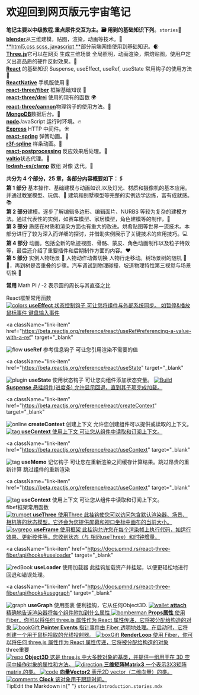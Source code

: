 
<Meta title="Example/Introduction" />

<style>
  {`
    .subheading {
      --mediumdark: '#999999';
      font-weight: 700;
      font-size: 13px;
      color: #999;
      letter-spacing: 6px;
      line-height: 24px;
      text-transform: uppercase;
      margin-bottom: 12px;
      margin-top: 40px;
    }

    .link-list {
      display: grid;
      grid-template-columns: 1fr;
      grid-template-rows: 1fr 1fr;
      row-gap: 10px;
    }

    @media (min-width: 620px) {
      .link-list {
        row-gap: 20px;
        column-gap: 20px;
        grid-template-columns: 1fr 1fr;
      }
    }

    @media all and (-ms-high-contrast:none) {
    .link-list {
        display: -ms-grid;
        -ms-grid-columns: 1fr 1fr;
        -ms-grid-rows: 1fr 1fr;
      }
    }

    .link-item {
      display: block;
      padding: 20px;
      border: 1px solid #00000010;
      border-radius: 5px;
      transition: background 150ms ease-out, border 150ms ease-out, transform 150ms ease-out;
      color: #333333;
      display: flex;
      align-items: flex-start;
    }

    .link-item:hover {
      border-color: #1EA7FD50;
      transform: translate3d(0, -3px, 0);
      box-shadow: rgba(0, 0, 0, 0.08) 0 3px 10px 0;
    }

    .link-item:active {
      border-color: #1EA7FD;
      transform: translate3d(0, 0, 0);
    }

    .link-item strong {
      font-weight: 700;
      display: block;
      margin-bottom: 2px;
    }

    .link-item img {
      height: 40px;
      width: 40px;
      margin-right: 15px;
      flex: none;
    }

    .link-item span,
    .link-item p {
      margin: 0;
      font-size: 14px;
      line-height: 20px;
    }

    .tip {
      display: inline-block;
      border-radius: 1em;
      font-size: 11px;
      line-height: 12px;
      font-weight: 700;
      background: #E7FDD8;
      color: #66BF3C;
      padding: 4px 12px;
      margin-right: 10px;
      vertical-align: top;
    }

    .tip-wrapper {
      font-size: 13px;
      line-height: 20px;
      margin-top: 40px;
      margin-bottom: 40px;
    }

    .tip-wrapper code {
      font-size: 12px;
      display: inline-block;
    }
  `}
</style>

# 欢迎回到网页版元宇宙笔记

**笔记主要以中级教程.重点原件交互为主。🗃 用到的基础知识下列**。`stories`🍕<br />
[**blender**](https://www.blender.org)从三维建模，贴图，渲染，动画等技术。🍰<br />
[**html5,css scss, javascript **]()部分前端网络使用到基础知识。🌒<br />
[**Three.js**](https://threejs.org)它可以在网页 生成三维场景 全局照明，动画渲染，烘焙贴图，使用户定义出高品质的硬件反射效果。🐚<br />
[**React**](https://beta.reactjs.org) 的基础知识 Suspense, useEffect, useRef, useState 常用钩子的使用方法 🌿<br />
[**ReactNative**](https://reactnative.dev) 手机版使用 🦬<br />
[**react-three/fiber**](https://docs.pmnd.rs/react-three-fiber/getting-started/introduction) 框架基础知误 🐄<br />
[**react-three/drei**](https://github.com/pmndrs/drei#readme) 使用的现有的函数 🌍<br />
[**react-three/cannon**](https://github.com/pmndrs/use-cannon/tree/master/packages/react-three-cannon#readme/)物理钩子的使用方法。🐰<br />
[**MongoDB**](https://www.mongodb.com)数据后台。🐹<br />
[**node**](https://nodejs.org)JavaScript 运行时环境。🔥<br />
[**Express**](https://expressjs.com) HTTP 中间件。☀️<br />
[**react-spring**](https://www.react-spring.dev/) 弹簧动画。🌠<br />
[**r3f-spline**](https://spline.design/) 样条动画。🌊<br />
[**react-postprocessing**](https://github.com/pmndrs/react-postprocessing/) 反应效果后处理。🌴<br />
[**valtio**](https://github.com/pmndrs/use-cannon/tree/master/packages/react-three-cannon#readme/)状态代理。🌊<br />
[**lodash-es/clamp**](https://lodash.com/) 数组 对像 迭代。🌊<br />

**共分为 4 个部分，25 章，各部分内容概要如下：🖇**<br />
**第 1 部分** 基本操作、基础建模与动画如识,以及灯光、材质和摄像机的基本应用。并通过教室模型、玩偶、🐶 建筑和别墅模型等完整的实例边学边练，富有成就感。📚<br />
**第 2 部分**建模。逐步了解编辑多边形、编辑面片、NURBS 等较为复杂的建模方法。通过代表性的实例，如赛车模型、家居模型，角色建模等的制作，🔧<br />
**第 3 部分** 质感在材质和渲染方面也有重大的改进。烘肴贴图等世界一流技术。本部分进行了较为深入而详细的探讨，并借助实例展示了关键技术的应用技巧。💻<br />
**第 4 部分** 动画。包括全新的轨迹视图、骨骼、蒙皮、角色动画制作以及粒子特效等，最后还介绍了重要插件和后期制作方面的内容。❤️<br />
**第 5 部分** 实例人物场景 🚗 人物动作动做切换 人物行走移动。树场景树的随机 🌴🌳，再到树是否重叠的步骤。汽车调试到物理碰撞，坡道物理特性第三视觉与场景切换 🚀<br />

**常用** Math.PI / -2 表示圆的周长与其直径之比

<div className="subheading">React框架常用函数</div>

<div className="link-list">
  <a
    className="link-item"
    href="https://beta.reactjs.org/learn/synchronizing-with-effects"
    target="_blank"
  >
    <img src={Colors} alt="colors" />
    <span>
      <strong>useEffect</strong>
      状态控制钩子 可让您将组件与外部系统同步。 如暂停&播放 鼠标事件 键盘输入事件
    </span>
  </a>

<a
  className="link-item"
  href="https://beta.reactjs.org/reference/react/useRef#referencing-a-value-with-a-ref"
  target="_blank"
>
  <img src={Flow} alt="flow" />
  <span>
    <strong>useRef</strong>
    参考信息钩子 可让您引用渲染不需要的值
  </span>
</a>

<a
  className="link-item"
  href="https://beta.reactjs.org/reference/react/useState"
  target="_blank"
>
  <img src={Plugin} alt="plugin" />
  <span>
    <strong>useState</strong>
    使用状态钩子 可让您向组件添加状态变量。
  </span>
</a>

<a className="link-item" href="https://storybook.js.org/" target="_blank">
  <img src={StackAlt} alt="Build" />
  <span>
    <strong>Suspense</strong>
    悬挂组件(进度条) 允许显示回退，直到其子项完成加载。
  </span>
</a>

<a
  className="link-item"
  href="https://beta.reactjs.org/reference/react/createContext"
  target="_blank"
>
  <img src={online} alt="online" />
  <span>
    <strong>createContext</strong>
    创建上下文 允许您创建组件可以提供或读取的上下文。
  </span>
</a>
<a
  className="link-item"
  href="https://beta.reactjs.org/reference/react/useContext"
  target="_blank"
>
  <img src={tag} alt="tag" />
  <span>
    <strong>useContext</strong>
    使用上下文 可让您从组件中读取和订阅上下文。
  </span>
</a>

<a
  className="link-item"
  href="https://beta.reactjs.org/reference/react/useContext"
  target="_blank"
>
  <img src={tag} alt="tag" />
  <span>
    <strong>useMemo</strong>
    记忆钩子 可让您在重新渲染之间缓存计算结果。跳过昂贵的重新计算 跳过组件的重新渲染
  </span>
</a>

<a
  className="link-item"
  href="https://beta.reactjs.org/reference/react/useContext"
  target="_blank"
>
  <img src={tag} alt="tag" />
  <span>
    <strong>useContext</strong>
    使用上下文 可让您从组件中读取和订阅上下文。
  </span>
</a>

</div>

<div className="subheading">fibef框架常用函数</div>

<div className="link-list">
  <a
    className="link-item"
    href="https://docs.pmnd.rs/react-three-fiber/api/hooks#usethree"
    target="_blank"
  >
    <img src={trumpet} alt="trumpet" />
    <span>
      <strong>useThree</strong>
      使用Three 此挂钩使您可以访问包含默认渲染器、场景、相机等的状态模型。它还会为您提供屏幕和视口坐标中画布的当前大小。
    </span>
  </a>
  <a
    className="link-item"
    href="https://docs.pmnd.rs/react-three-fiber/api/hooks#useframe"
    target="_blank"
  >
    <img src={svgrepo} alt="svgrepo" />
    <span>
      <strong>useFrame</strong>
      使用框架 此挂钩允许您在每个渲染帧上执行代码，如运行效果、更新控件等。您收到状态（与
      相同useThree）和时钟增量。
    </span>
  </a>

<a
  className="link-item"
  href="https://docs.pmnd.rs/react-three-fiber/api/hooks#useloader"
  target="_blank"
>
  <img src={redBook} alt="redBook " />
  <span>
    <strong>useLoader</strong>
    使用加载器 此挂钩加载资产并挂起，以便更轻松地进行回退和错误处理。
  </span>
</a>

<a
  className="link-item"
  href="https://docs.pmnd.rs/react-three-fiber/api/hooks#usegraph"
  target="_blank"
>
  <img src={graph} alt="graph" />
  <span>
    <strong>useGraph</strong>
    使用图表 便利挂钩，它从任何Object3D.
  </span>
</a>
<a
    className="link-item"
    href="https://docs.pmnd.rs/react-three-fiber/tutorials/how-it-works#the-attach-props"
    target="_blank"
  >
    <img src={wallet} alt="wallet" />
    <span>
      <strong>attach</strong>
      精确地告诉渲染器将每个组件附加到什么属性
    </span>
  </a>
  <a
    className="link-item"
    href="https://docs.pmnd.rs/react-three-fiber/tutorials/how-it-works#props"
    target="_blank"
  >
    <img src={bomberman} alt="bomberman" />
    <span>
      <strong>Props属性</strong>
      使用 Fiber，你可以将任何 three.js 属性作为 React 属性传递，它将被分配给构造的对象
    </span>
  </a>
  <a
    className="link-item"
    href="https://docs.pmnd.rs/react-three-fiber/tutorials/how-it-works#pointer-events"
    target="_blank"
  >
    <img src={bookGift} alt="bookGift" />
    <span>
      <strong>Pointer Events</strong>
      指针事件由 Fiber 透明地处理。在启动时，它将创建一个用于鼠标拾取的光线投射器。
    </span>
  </a>
  <a
    className="link-item"
    href="https://docs.pmnd.rs/react-three-fiber/tutorials/how-it-works#render-loop"
    target="_blank"
  >
    <img src={boxGift} alt="boxGift" />
    <span>
      <strong>RenderLoop</strong>
      使用 Fiber，你可以将任何 three.js 属性作为 React 属性传递，它将被分配给构造的对象
    </span>
  </a>
</div>

<div className="subheading">three重要</div>

<div className="link-list">
  <a
    className="link-item"
    href="https://threejs.org/docs/#api/zh/core/Object3D.updateMatrixWorld"
    target="_blank"
  >
    <img src={Repo} alt="repo" />
    <span>
      <strong>Object3D</strong>
      这是 three.js 中大多数对象的基类，并提供一组用于在 3D 空间中操作对象的属性和方法。
    </span>
  </a>
  <a
    className="link-item"
    href="https://threejs.org/docs/index.html#api/zh/math/Matrix3"
    target="_blank"
  >
    <img src={Direction} alt="direction" />
    <span>
      <strong>三维矩阵Matrix3</strong>
      一个表示3X3矩阵matrix.的类。
    </span>
  </a>
  <a
    className="link-item"
    href="https://threejs.org/docs/index.html#api/zh/math/Vector2"
    target="_blank"
  >
    <img src={Code} alt="code" />
    <span>
      <strong>向量Vector2</strong>
      表示2D vector（二维向量）的类。
    </span>
  </a>
  <a
    className="link-item"
    href="https://threejs.org/docs/index.html#api/zh/core/Clock"
    target="_blank"
  >
    <img src={Comments} alt="comments" />
    <span>
      <strong>Clock</strong>
      该对象用于跟踪时间。
    </span>
  </a>
</div>

<div className="tip-wrapper">
  <span className="tip">Tip</span>Edit the Markdown in{" "}
  <code>stories/Introduction.stories.mdx</code>
</div>
